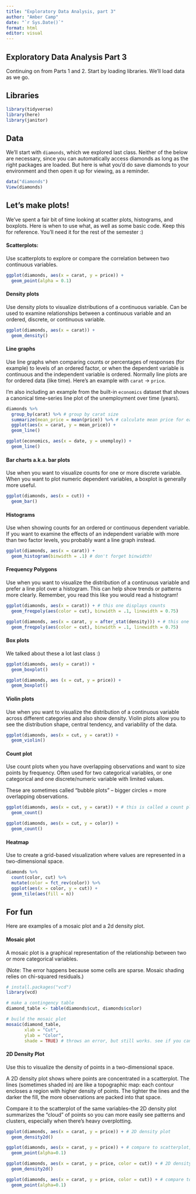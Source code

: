 ```yaml
---
title: "Exploratory Data Analysis, part 3"
author: "Amber Camp"
date: "`r Sys.Date()`"
format: html
editor: visual
---
```


## Exploratory Data Analysis Part 3

Continuing on from Parts 1 and 2. Start by loading libraries. We'll load data as we go.

## Libraries

```r
library(tidyverse)
library(here)
library(janitor)
```

## Data

We'll start with `diamonds`, which we explored last class. Neither of the below are necessary, since you can automatically access diamonds as long as the right packages are loaded. But here is what you'd do save diamonds to your environment and then open it up for viewing, as a reminder.

```r
data("diamonds")
View(diamonds)
```

## Let's make plots!

We've spent a fair bit of time looking at scatter plots, histograms, and boxplots. Here is when to use what, as well as some basic code. Keep this for reference. You'll need it for the rest of the semester :)

#### Scatterplots:

Use scatterplots to explore or compare the correlation between two continuous variables.

```r
ggplot(diamonds, aes(x = carat, y = price)) +
  geom_point(alpha = 0.1)
```

#### Density plots

Use density plots to visualize distributions of a continuous variable. Can be used to examine relationships between a continuous variable and an ordered, discrete, or continuous variable.

```r
ggplot(diamonds, aes(x = carat)) +
  geom_density()
```

#### Line graphs

Use line graphs when comparing counts or percentages of responses (for example) to levels of an ordered factor, or when the dependent variable is continuous and the independent variable is ordered. Normally line plots are for ordered data (like time). Here's an example with `carat` → `price`.

I'm also including an example from the built-in `economics` dataset that shows a canonical time-series line plot of the unemployment over time (years).

```r
diamonds %>%
  group_by(carat) %>% # group by carat size
  summarize(mean_price = mean(price)) %>% # calculate mean price for each carat group
  ggplot(aes(x = carat, y = mean_price)) +
  geom_line()

ggplot(economics, aes(x = date, y = unemploy)) +
  geom_line()
```

#### Bar charts a.k.a. bar plots

Use when you want to visualize counts for one or more discrete variable. When you want to plot numeric dependent variables, a boxplot is generally more useful.

```r
ggplot(diamonds, aes(x = cut)) +
  geom_bar()
```

#### Histograms

Use when showing counts for an ordered or continuous dependent variable. If you want to examine the effects of an independent variable with more than two factor levels, you probably want a line graph instead.

```r
ggplot(diamonds, aes(x = carat)) +
  geom_histogram(binwidth = .1) # don't forget binwidth!
```

#### Frequency Polygons

Use when you want to visualize the distribution of a continuous variable and prefer a line plot over a histogram. This can help show trends or patterns more clearly. Remember, you read this like you would read a histogram!

```r
ggplot(diamonds, aes(x = carat)) + # this one displays counts
  geom_freqpoly(aes(color = cut), binwidth = .1, linewidth = 0.75)

ggplot(diamonds, aes(x = carat, y = after_stat(density))) + # this one displays density
  geom_freqpoly(aes(color = cut), binwidth = .1, linewidth = 0.75)
```

#### Box plots

We talked about these a lot last class :)

```r
ggplot(diamonds, aes(y = carat)) +
  geom_boxplot()

ggplot(diamonds, aes (x = cut, y = price)) +
  geom_boxplot()
```

#### Violin plots

Use when you want to visualize the distribution of a continuous variable across different categories and also show density. Violin plots allow you to see the distribution shape, central tendency, and variability of the data.

```r
ggplot(diamonds, aes(x = cut, y = carat)) + 
  geom_violin()
```

#### Count plot

Use count plots when you have overlapping observations and want to size points by frequency. Often used for two categorical variables, or one categorical and one discrete/numeric variable with limited values.

These are sometimes called "bubble plots" – bigger circles = more overlapping observations.

```r
ggplot(diamonds, aes(x = cut, y = carat)) + # this is called a count plot
  geom_count()

ggplot(diamonds, aes(x = cut, y = color)) +
  geom_count()
```

#### Heatmap

Use to create a grid-based visualization where values are represented in a two-dimensional space.

```r
diamonds %>% 
  count(color, cut) %>%  
  mutate(color = fct_rev(color)) %>%
  ggplot(aes(x = color, y = cut)) +
  geom_tile(aes(fill = n))
```

## For fun

Here are examples of a mosaic plot and a 2d density plot.

#### Mosaic plot

A mosaic plot is a graphical representation of the relationship between two or more categorical variables.

(Note: The error happens because some cells are sparse. Mosaic shading relies on chi-squared residuals.)

```r
# install.packages("vcd")
library(vcd)

# make a contingency table
diamond_table <- table(diamonds$cut, diamonds$color)

# build the mosaic plot
mosaic(diamond_table,
       xlab = "Cut",
       ylab = "Color",
       shade = TRUE) # throws an error, but still works. see if you can figure it out
```

#### 2D Density Plot

Use this to visualize the density of points in a two-dimensional space.

A 2D density plot shows where points are concentrated in a scatterplot. The lines (sometimes shaded in) are like a topographic map: each contour encloses a region with higher density of points. The tighter the lines and the darker the fill, the more observations are packed into that space.

Compare it to the scatterplot of the same variables–the 2D density plot summarizes the "cloud" of points so you can more easily see patterns and clusters, especially when there's heavy overplotting.

```r
ggplot(diamonds, aes(x = carat, y = price)) + # 2D density plot
  geom_density2d()

ggplot(diamonds, aes(x = carat, y = price)) + # compare to scatterplot, same data
  geom_point(alpha=0.1)

ggplot(diamonds, aes(x = carat, y = price, color = cut)) + # 2D density plot
  geom_density2d()

ggplot(diamonds, aes(x = carat, y = price, color = cut)) + # compare to scatterplot again
  geom_point(alpha=0.1)
```

